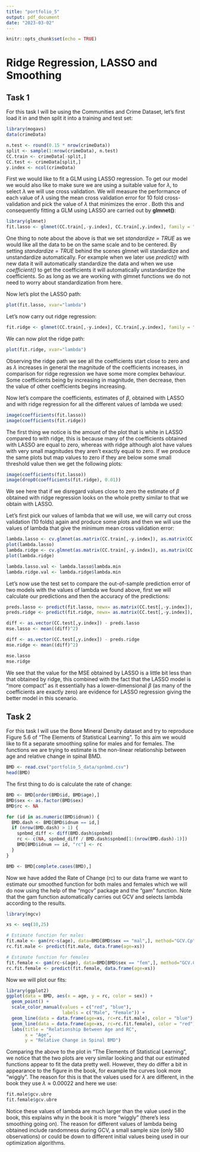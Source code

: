 ```yaml
---
title: "portfolio_5"
output: pdf_document
date: "2023-03-02"
---
```


```r
knitr::opts_chunk$set(echo = TRUE)
```

# Ridge Regression, LASSO and Smoothing

## Task 1
For this task I will be using the Communities and Crime Dataset, let's first load it in and then split it into a training and test set:
```r
library(mogavs)
data(crimeData)

n.test <- round(0.15 * nrow(crimeData))
split <- sample(1:nrow(crimeData), n.test)
CC.train <- crimeData[-split,]
CC.test <- crimeData[split,]
y.index <- ncol(crimeData)
```
First we would like to fit a GLM using LASSO regression. To get our model we would also like to make sure we are using a suitable value for $\lambda$, to select $\lambda$ we will use cross validation. We will measure the performance of each value of $\lambda$ using the mean cross validation error for 10 fold cross-validation and pick the value of $\lambda$ that minimizes the error . Both this and consequently fitting a GLM using LASSO are carried out by __glmnet()__:
```r
library(glmnet)
fit.lasso <- glmnet(CC.train[,-y.index], CC.train[,y.index], family = "gaussian", standardize=TRUE, alpha = 1)
```
One thing to note about the above is that we set _standardize = TRUE_ as we would like all the data to be on the same scale and to be centered. By setting _standardize = TRUE_ behind the scenes glmnet will standardize and unstandardize automatically. For example when we later use _predict()_ with new data it will automatically standardize the data and when we use _coefficient()_ to get the coefficients it will automatically unstandardize the coefficients. So as long as we are working with glmnet functions we do not need to worry about standardization from here.

Now let's plot the LASSO path:
```r
plot(fit.lasso, xvar="lambda")
```
Let's now carry out ridge regression:
```r
fit.ridge <- glmnet(CC.train[,-y.index], CC.train[,y.index], family = "gaussian", standardize=TRUE, alpha = 0)
```
We can now plot the ridge path:
```r
plot(fit.ridge, xvar="lambda")
```
Observing the ridge path we see all the coefficients start close to zero and as $\lambda$ increases in general the magnitude of the coefficients increases, in comparison for ridge regression we have some more complex behaviour. Some coefficients being by increasing in magnitude, then decrease, then the value of other coefficients begins increasing. 

Now let's compare the coefficients, estimates of $\beta$, obtained with LASSO and with ridge regression for all the different values of lambda we used:
```r
image(coefficients(fit.lasso))
image(coefficients(fit.ridge))
```
The first thing we notice is the amount of the plot that is white in LASSO compared to with ridge, this is because many of the coefficients obtained with LASSO are equal to zero, whereas with ridge although alot have values with very small magnitudes they aren't exactly equal to zero. If we produce the same plots but map values to zero if they are below some small threshold value then we get the following plots:
```r
image(coefficients(fit.lasso))
image(drop0(coefficients(fit.ridge), 0.01))
```
We see here that if we disregard values close to zero the estimate of $\beta$ obtained with ridge regression looks on the whole pretty similar to that we obtain with LASSO. 

Let's first pick our values of lambda that we will use, we will carry out cross validation (10 folds) again and produce some plots and then we will use the values of lambda that give the minimum mean cross validation error:
```r
lambda.lasso <- cv.glmnet(as.matrix(CC.train[,-y.index]), as.matrix(CC.train[,y.index]), alpha=1)
plot(lambda.lasso)
lambda.ridge <- cv.glmnet(as.matrix(CC.train[,-y.index]), as.matrix(CC.train[,y.index]), alpha=0)
plot(lambda.ridge)

lambda.lasso.val <- lambda.lasso$lambda.min
lambda.ridge.val <- lambda.ridge$lambda.min
```
Let's now use the test set to compare the out-of-sample prediction error of two models with the values of lambda we found above, first we will calculate our predictions and then the accuracy of the predictions:
```r
preds.lasso <- predict(fit.lasso, newx= as.matrix(CC.test[,-y.index]), s=lambda.lasso.val)
preds.ridge <- predict(fit.ridge, newx= as.matrix(CC.test[,-y.index]), s=lambda.ridge.val)

diff <- as.vector(CC.test[,y.index]) - preds.lasso
mse.lasso <- mean((diff)^2)

diff <- as.vector(CC.test[,y.index]) - preds.ridge
mse.ridge <- mean((diff)^2)

mse.lasso
mse.ridge
```
We see that the value for the MSE obtained by LASSO is a little bit less than that obtained by ridge, this combined with the fact that the LASSO model is "more compact" as it essentially has a lower-dimensional $\beta$ (as many of the coefficients are exactly zero) are evidence for LASSO regression giving the better model in this scenario. 


## Task 2
For this task I will use the Bone Mineral Density dataset and try to reproduce Figure 5.6 of "The Elements of Statistical Learning". To this aim we would like to fit a separate smoothing spline for males and for females. The functions we are trying to estimate is the non-linear relationship between age and relative change in spinal BMD. 
```r
BMD <- read.csv("portfolio_5_data/spnbmd.csv")
head(BMD)
```
The first thing to do is calculate the rate of change:
```r
BMD <- BMD[order(BMD$id, BMD$age),]
BMD$sex <- as.factor(BMD$sex)
BMD$rc <- NA

for (id in as.numeric(BMD$idnum)) {
  BMD.dash <- BMD[BMD$idnum == id,]
  if (nrow(BMD.dash) > 1) {
    spnbmd_diff <- diff(BMD.dash$spnbmd)
    rc <- c(NA, spnbmd_diff / BMD.dash$spnbmd[1:(nrow(BMD.dash)-1)])
    BMD[BMD$idnum == id, "rc"] <- rc
  }
}

BMD <- BMD[complete.cases(BMD),]
```
Now we have added the Rate of Change (rc) to our data frame we want to estimate our smoothed function for both males and females which we will do now using the help of the "mgcv" package and the "gam" function. Note that the gam function automatically carries out GCV and selects lambda according to the results.
```r
library(mgcv)

xs <- seq(10,25)

# Estimate function for males
fit.male <- gam(rc~s(age), data=BMD[BMD$sex == "mal",], method="GCV.Cp")
rc.fit.male <- predict(fit.male, data.frame(age=xs))

# Estimate function for females
fit.female <- gam(rc~s(age), data=BMD[BMD$sex == "fem",], method="GCV.Cp")
rc.fit.female <- predict(fit.female, data.frame(age=xs))
```
Now we will plot our fits:
```r
library(ggplot2)
ggplot(data = BMD, aes(x = age, y = rc, color = sex)) +
  geom_point() +
  scale_color_manual(values = c("red", "blue"), 
                     labels = c("Male", "Female")) +
  geom_line(data = data.frame(age=xs, rc=rc.fit.male), color = "blue") +
  geom_line(data = data.frame(age=xs, rc=rc.fit.female), color = "red") +
  labs(title = "Relationship Between Age and RC",
       x = "Age",
       y = "Relative Change in Spinal BMD")
```
Comparing the above to the plot in "The Elements of Statistical Learning", we notice that the two plots are very similar looking and that our estimated functions appear to fit the data pretty well. However, they do differ a bit in appearance to the figure in the book, for example the curves look more "wiggly". The reason for this is that the values used for $\lambda$ are different, in the book they use $\lambda \approx 0.00022$ and here we use:
```r
fit.male$gcv.ubre
fit.female$gcv.ubre
```
Notice these values of lambda are much larger than the value used in the book, this explains why in the book it is more "wiggly" (there's less smoothing going on). The reason for different values of lambda being obtained include randomness during GCV, a small sample size (only 580 observations) or could be down to different initial values being used in our optimization algorithms.   

